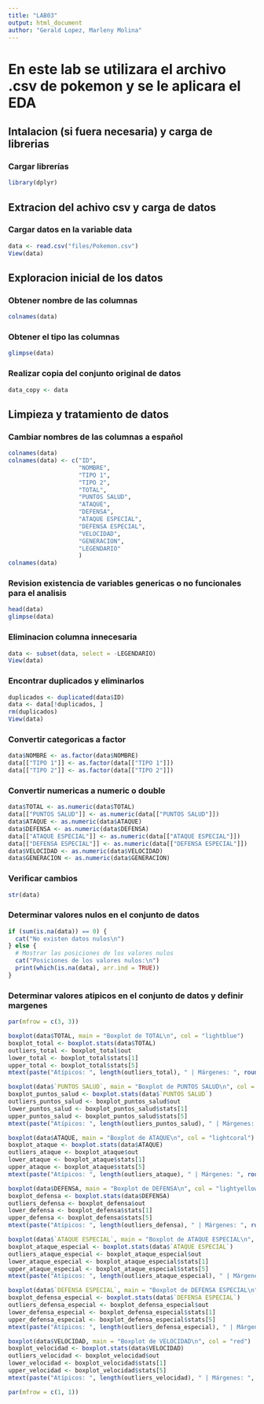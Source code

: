 ```yaml
---
title: "LAB03"
output: html_document
author: "Gerald Lopez, Marleny Molina"
---
```

# En este lab se utilizara el archivo .csv de pokemon y se le aplicara el EDA


## Intalacion (si fuera necesaria) y carga de librerias


### Cargar librerías

```r
library(dplyr)
```


## Extracion del achivo csv y carga de datos


### Cargar datos en la variable data

```r
data <- read.csv("files/Pokemon.csv")
View(data)
```


## Exploracion inicial de los datos


### Obtener nombre de las columnas

```r
colnames(data)
```
### Obtener el tipo las columnas

```r
glimpse(data)
```

### Realizar copia del conjunto original de datos
```r
data_copy <- data
```


## Limpieza y tratamiento de datos

### Cambiar nombres de las columnas a español

```r
colnames(data)
colnames(data) <- c("ID",
                    "NOMBRE",
                    "TIPO 1",
                    "TIPO 2",
                    "TOTAL",
                    "PUNTOS SALUD",
                    "ATAQUE",
                    "DEFENSA",
                    "ATAQUE ESPECIAL",
                    "DEFENSA ESPECIAL",
                    "VELOCIDAD",
                    "GENERACION",
                    "LEGENDARIO"
                    )
colnames(data)
```
### Revision existencia de variables genericas o no funcionales para el analisis

```r
head(data)
glimpse(data)
```
### Eliminacion columna innecesaria

```r
data <- subset(data, select = -LEGENDARIO)
View(data)
```

### Encontrar duplicados y eliminarlos

```r
duplicados <- duplicated(data$ID)
data <- data[!duplicados, ]
rm(duplicados)
View(data)
```
### Convertir categoricas a factor

```r
data$NOMBRE <- as.factor(data$NOMBRE)
data[["TIPO 1"]] <- as.factor(data[["TIPO 1"]])
data[["TIPO 2"]] <- as.factor(data[["TIPO 2"]])
```

### Convertir numericas a numeric o double
```r
data$TOTAL <- as.numeric(data$TOTAL)
data[["PUNTOS SALUD"]] <- as.numeric(data[["PUNTOS SALUD"]])
data$ATAQUE <- as.numeric(data$ATAQUE)
data$DEFENSA <- as.numeric(data$DEFENSA)
data[["ATAQUE ESPECIAL"]] <- as.numeric(data[["ATAQUE ESPECIAL"]])
data[["DEFENSA ESPECIAL"]] <- as.numeric(data[["DEFENSA ESPECIAL"]])
data$VELOCIDAD <- as.numeric(data$VELOCIDAD)
data$GENERACION <- as.numeric(data$GENERACION)
```

### Verificar cambios

```r
str(data)
```
### Determinar valores nulos en el conjunto de datos

```r
if (sum(is.na(data)) == 0) {
  cat("No existen datos nulos\n")
} else {
  # Mostrar las posiciones de los valores nulos
  cat("Posiciones de los valores nulos:\n")
  print(which(is.na(data), arr.ind = TRUE))
}
```
### Determinar valores atipicos en el conjunto de datos y definir margenes

```r
par(mfrow = c(3, 3))

boxplot(data$TOTAL, main = "Boxplot de TOTAL\n", col = "lightblue")
boxplot_total <- boxplot.stats(data$TOTAL)
outliers_total <- boxplot_total$out
lower_total <- boxplot_total$stats[1]
upper_total <- boxplot_total$stats[5]
mtext(paste("Atípicos: ", length(outliers_total), " | Márgenes: ", round(lower_total, 2), ", ", round(upper_total, 2)), side = 3, line = 0.5, cex = 0.8)

boxplot(data$`PUNTOS SALUD`, main = "Boxplot de PUNTOS SALUD\n", col = "lightgreen")
boxplot_puntos_salud <- boxplot.stats(data$`PUNTOS SALUD`)
outliers_puntos_salud <- boxplot_puntos_salud$out
lower_puntos_salud <- boxplot_puntos_salud$stats[1]
upper_puntos_salud <- boxplot_puntos_salud$stats[5]
mtext(paste("Atípicos: ", length(outliers_puntos_salud), " | Márgenes: ", round(lower_puntos_salud, 2), ", ", round(upper_puntos_salud, 2)), side = 3, line = 0.5, cex = 0.8)

boxplot(data$ATAQUE, main = "Boxplot de ATAQUE\n", col = "lightcoral")
boxplot_ataque <- boxplot.stats(data$ATAQUE)
outliers_ataque <- boxplot_ataque$out
lower_ataque <- boxplot_ataque$stats[1]
upper_ataque <- boxplot_ataque$stats[5]
mtext(paste("Atípicos: ", length(outliers_ataque), " | Márgenes: ", round(lower_ataque, 2), ", ", round(upper_ataque, 2)), side = 3, line = 0.5, cex = 0.8)

boxplot(data$DEFENSA, main = "Boxplot de DEFENSA\n", col = "lightyellow")
boxplot_defensa <- boxplot.stats(data$DEFENSA)
outliers_defensa <- boxplot_defensa$out
lower_defensa <- boxplot_defensa$stats[1]
upper_defensa <- boxplot_defensa$stats[5]
mtext(paste("Atípicos: ", length(outliers_defensa), " | Márgenes: ", round(lower_defensa, 2), ", ", round(upper_defensa, 2)), side = 3, line = 0.5, cex = 0.8)

boxplot(data$`ATAQUE ESPECIAL`, main = "Boxplot de ATAQUE ESPECIAL\n", col = "lightpink")
boxplot_ataque_especial <- boxplot.stats(data$`ATAQUE ESPECIAL`)
outliers_ataque_especial <- boxplot_ataque_especial$out
lower_ataque_especial <- boxplot_ataque_especial$stats[1]
upper_ataque_especial <- boxplot_ataque_especial$stats[5]
mtext(paste("Atípicos: ", length(outliers_ataque_especial), " | Márgenes: ", round(lower_ataque_especial, 2), ", ", round(upper_ataque_especial, 2)), side = 3, line = 0.5, cex = 0.8)

boxplot(data$`DEFENSA ESPECIAL`, main = "Boxplot de DEFENSA ESPECIAL\n", col = "lightyellow")
boxplot_defensa_especial <- boxplot.stats(data$`DEFENSA ESPECIAL`)
outliers_defensa_especial <- boxplot_defensa_especial$out
lower_defensa_especial <- boxplot_defensa_especial$stats[1]
upper_defensa_especial <- boxplot_defensa_especial$stats[5]
mtext(paste("Atípicos: ", length(outliers_defensa_especial), " | Márgenes: ", round(lower_defensa_especial, 2), ", ", round(upper_defensa_especial, 2)), side = 3, line = 0.5, cex = 0.8)

boxplot(data$VELOCIDAD, main = "Boxplot de VELOCIDAD\n", col = "red")
boxplot_velocidad <- boxplot.stats(data$VELOCIDAD)
outliers_velocidad <- boxplot_velocidad$out
lower_velocidad <- boxplot_velocidad$stats[1]
upper_velocidad <- boxplot_velocidad$stats[5]
mtext(paste("Atípicos: ", length(outliers_velocidad), " | Márgenes: ", round(lower_velocidad, 2), ", ", round(upper_velocidad, 2)), side = 3, line = 0.5, cex = 0.8)

par(mfrow = c(1, 1))


```
